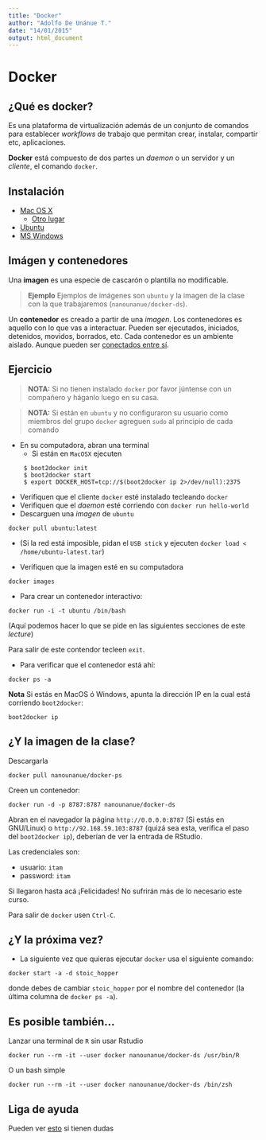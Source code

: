 ```yaml
---
title: "Docker"
author: "Adolfo De Unánue T."
date: "14/01/2015"
output: html_document
---
```


# Docker

## ¿Qué es docker?

Es una plataforma de virtualización además de un conjunto de comandos para establecer *workflows* de trabajo que permitan crear, instalar, compartir etc, aplicaciones.

**Docker** está compuesto de dos partes un *daemon* o un servidor y un *cliente*, el comando `docker`. 

## Instalación

- [Mac OS X](http://docs.docker.com/installation/mac/)
  - [Otro lugar](http://blog.javabien.net/2014/03/03/setup-docker-on-osx-the-no-brainer-way/)
- [Ubuntu](http://docs.docker.com/installation/ubuntulinux/)
- [MS Windows](http://docs.docker.com/installation/windows/)

## Imágen y contenedores

Una **imagen** es una especie de cascarón o plantilla no modificable. 

> **Ejemplo** 
> Ejemplos de imágenes son `ubuntu` y la imagen de la clase con la que trabajaremos (`nanounanue/docker-ds`).

Un **contenedor** es creado a partir de una *imagen*. Los contenedores es aquello con lo que vas a interactuar. Pueden ser ejecutados, iniciados, detenidos, movidos, borrados, etc. Cada contenedor es un ambiente aislado. Aunque pueden ser [conectados entre sí](http://docs.docker.com/userguide/dockerlinks/).

## Ejercicio

> **NOTA:** Si no tienen instalado `docker` por favor júntense con un compañero y háganlo luego en su casa.

> **NOTA:** Si están en `ubuntu` y no configuraron su usuario como miembros del grupo `docker` agreguen `sudo` al principio de cada comando


- En su computadora, abran una terminal 
  - Si están en `MacOSX` ejecuten
  ```
   $ boot2docker init
   $ boot2docker start
   $ export DOCKER_HOST=tcp://$(boot2docker ip 2>/dev/null):2375
 ```
 
 
- Verifiquen que el cliente `docker` esté instalado tecleando `docker`
- Verifiquen que el *daemon* esté corriendo con `docker run hello-world`
- Descarguen una *imagen* de `ubuntu`
```
docker pull ubuntu:latest
```
  - (Si la red está imposible, pidan el `USB stick` y ejecuten `docker load < /home/ubuntu-latest.tar`)

- Verifiquen que la imagen esté en su computadora

```
docker images
```


- Para crear un contenedor interactivo:

```
docker run -i -t ubuntu /bin/bash
```

(Aquí podemos hacer lo que se pide en las siguientes secciones de este *lecture*)


Para salir de este contendor tecleen `exit`.

- Para verificar que el contenedor está ahí:

```
docker ps -a
```


**Nota** Si estás en MacOS ó Windows, apunta la dirección IP en la cual está corriendo `boot2docker`:

```
boot2docker ip
```




## ¿Y la imagen de la clase?

Descargarla

```
docker pull nanounanue/docker-ps
```

Creen un contenedor:

```
docker run -d -p 8787:8787 nanounanue/docker-ds
```


Abran en el navegador la página `http://0.0.0.0:8787` (Si estás en GNU/Linux) o `http://92.168.59.103:8787` (quizá sea esta, verifica el paso del `boot2docker ip`), deberían de ver la entrada de RStudio.


Las credenciales son:

  - usuario: `itam`
  - password: `itam`


Si llegaron hasta acá ¡Felicidades! No sufrirán más de lo necesario este curso.

Para salir de `docker` usen `Ctrl-C`.


## ¿Y la próxima vez?

- La siguiente vez que quieras ejecutar `docker` usa el siguiente comando:

```
docker start -a -d stoic_hopper
```

donde debes de cambiar `stoic_hopper` por el nombre del contenedor (la última columna de `docker ps -a`).


## Es posible también...

Lanzar una terminal de `R` sin usar Rstudio

```
docker run --rm -it --user docker nanounanue/docker-ds /usr/bin/R
```

O un bash simple

```
docker run --rm -it --user docker nanounanue/docker-ds /bin/zsh
```


## Liga de ayuda

Pueden ver [esto](https://github.com/wsargent/docker-cheat-sheet) si tienen dudas

